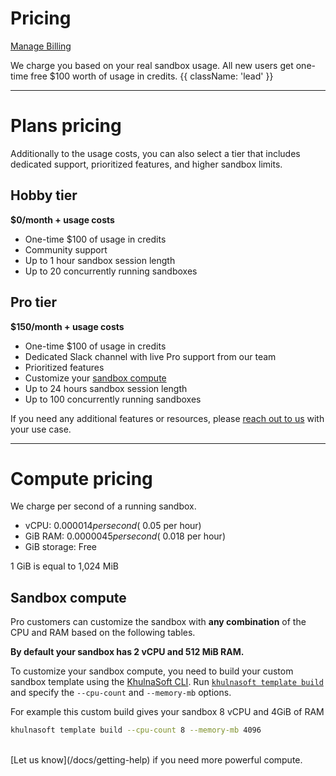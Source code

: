 
# Pricing

[Manage Billing](/dashboard?tab=billing)

We charge you based on your real sandbox usage. All new users get one-time free $100 worth of usage in credits. {{ className: 'lead' }}

---

# Plans pricing
Additionally to the usage costs, you can also select a tier that includes dedicated support, prioritized features, and higher sandbox limits.

## Hobby tier
**$0/month + usage costs**

- One-time $100 of usage in credits
- Community support
- Up to 1 hour sandbox session length
- Up to 20 concurrently running sandboxes

## Pro tier
**$150/month + usage costs**

- One-time $100 of usage in credits
- Dedicated Slack channel with live Pro support from our team
- Prioritized features
- Customize your [sandbox compute](/docs/sandbox/compute)
- Up to 24 hours sandbox session length
- Up to 100 concurrently running sandboxes


If you need any additional features or resources, please [reach out to us](/docs/getting-help) with your use case.

---

# Compute pricing
We charge per second of a running sandbox.
- vCPU: $0.000014 per second (~$0.05 per hour)
- GiB RAM: $0.0000045 per second (~$0.018 per hour)
- GiB storage: Free

<Note>
1 GiB is equal to 1,024 MiB
</Note>

## Sandbox compute
Pro customers can customize the sandbox with **any combination** of the CPU and RAM based on the following tables.

<Note>
<b>By default your sandbox has 2 vCPU and 512 MiB RAM.</b>

To customize your sandbox compute, you need to build your custom sandbox template using the [KhulnaSoft CLI](/docs/cli/installation).
Run [`khulnasoft template build`](/docs/cli/commands#template-build) and specify the `--cpu-count` and `--memory-mb` options.

For example this custom build gives your sandbox 8 vCPU and 4GiB of RAM
```sh
khulnasoft template build --cpu-count 8 --memory-mb 4096
```
</Note>

<SandboxSpec/>

<br/>
[Let us know](/docs/getting-help) if you need more powerful compute.
